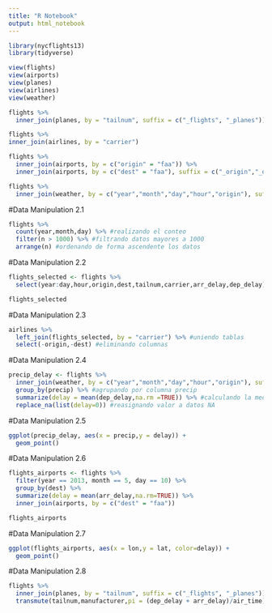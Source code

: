 ```yaml
---
title: "R Notebook"
output: html_notebook
---
```


```r
library(nycflights13)
library(tidyverse)
```

```r
view(flights)
view(airports)
view(planes)
view(airlines)
view(weather)
```
```r
flights %>%
  inner_join(planes, by = "tailnum", suffix = c("_flights", "_planes"))
```

```r
flights %>%
inner_join(airlines, by = "carrier")
```

```r
flights %>%
  inner_join(airports, by = c("origin" = "faa")) %>%
  inner_join(airports, by = c("dest" = "faa"), suffix = c("_origin","_dest"))
```

```r
flights %>%
  inner_join(weather, by = c("year","month","day","hour","origin"), suffix = c("_flights", "_weather"))
```
#Data Manipulation 2.1
```r
flights %>%
  count(year,month,day) %>% #realizando el conteo
  filter(n > 1000) %>% #filtrando datos mayores a 1000
  arrange(n) #ordenando de forma ascendente los datos
```
#Data Manipulation 2.2
```r
flights_selected <- flights %>%
  select(year:day,hour,origin,dest,tailnum,carrier,arr_delay,dep_delay) #seleccionando grupos de columnas y columnas en especifico

flights_selected
```

#Data Manipulation 2.3
```r
airlines %>%
  left_join(flights_selected, by = "carrier") %>% #uniendo tablas
  select(-origin,-dest) #eliminando columnas
```

#Data Manipulation 2.4
```r
precip_delay <- flights %>%
  inner_join(weather, by = c("year","month","day","hour","origin"), suffix = c("_flights", "_weather")) %>% #uniendo tablas
  group_by(precip) %>% #agrupando por columna precip
  summarize(delay = mean(dep_delay,na.rm =TRUE)) %>% #calculando la media de retraso
  replace_na(list(delay=0)) #reasignando valor a datos NA
```

#Data Manipulation 2.5
```r
ggplot(precip_delay, aes(x = precip,y = delay)) +
  geom_point()
```

#Data Manipulation 2.6
```r
flights_airports <- flights %>%
  filter(year == 2013, month == 5, day == 10) %>%
  group_by(dest) %>%
  summarize(delay = mean(arr_delay,na.rm=TRUE)) %>%
  inner_join(airports, by = c("dest" = "faa"))

flights_airports
```

#Data Manipulation 2.7
```r
ggplot(flights_airports, aes(x = lon,y = lat, color=delay)) +
  geom_point()
```

#Data Manipulation 2.8
```r
flights %>%
  inner_join(planes, by = "tailnum", suffix = c("_flights", "_planes")) %>%
  transmute(tailnum,manufacturer,pi = (dep_delay + arr_delay)/air_time)
```











